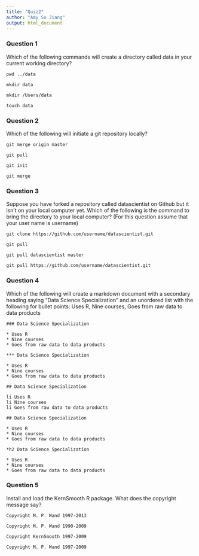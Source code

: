 ```yaml
---
title: "Quiz2"
author: "Amy Su Jiang"
output: html_document
---
```



### Question 1

Which of the following commands will create a directory called data in your current working directory? 

    pwd ../data 
    
    mkdir data 
    
    mkdir /Users/data 
    
    touch data 


### Question 2

Which of the following will initiate a git repository locally?

    git merge origin master 
    
    git pull 
    
    git init 
    
    git merge 


### Question 3

Suppose you have forked a repository called datascientist on Github but it isn't on your local computer yet. Which of the following is the command to bring the directory to your local computer? (For this question assume that your user name is username)

    git clone https://github.com/username/datascientist.git 
    
    git pull 
    
    git pull datascientist master 
    
    git pull https://github.com/username/datascientist.git 


### Question 4

Which of the following will create a markdown document with a secondary heading saying "Data Science Specialization" and an unordered list with the following for bullet points: Uses R, Nine courses, Goes from raw data to data products

    ### Data Science Specialization 
    
    * Uses R 
    * Nine courses 
    * Goes from raw data to data products 
    
    *** Data Science Specialization 
    
    * Uses R 
    * Nine courses 
    * Goes from raw data to data products 
    
    ## Data Science Specialization 
    
    li Uses R 
    li Nine courses 
    li Goes from raw data to data products 
    
    ## Data Science Specialization 
    
    * Uses R 
    * Nine courses 
    * Goes from raw data to data products 
    
    *h2 Data Science Specialization 
    
    * Uses R 
    * Nine courses 
    * Goes from raw data to data products 


### Question 5

Install and load the KernSmooth R package. What does the copyright message say? 

    Copyright M. P. Wand 1997-2013 
    
    Copyright M. P. Wand 1990-2009 
    
    Copyright KernSmooth 1997-2009 
    
    Copyright M. P. Wand 1997-2009 










